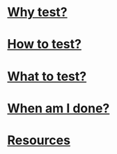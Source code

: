 <div className="p-8 pb-2">

# [Why test?](/why)

# [How to test?](/how)

# [What to test?](/what)

# [When am I done?](/when)

# [Resources](/resources)

</div>
